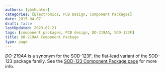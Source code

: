 ```yaml
---
authors: [gbmhunter]
categories: [Electronics, PCB Design, Component Packages]
date: 2015-04-07
draft: false
lastUpdated: 2023-07-21
tags: [component packages, PCB design, DO-219AA, SOD-123F]
title: DO-219AA Component Package
type: page
---
```



_DO-219AA_ is a synonym for the SOD-123F, the flat-lead variant of the SOD-123 package family. See the [SOD-123 Component Package page](/pcb-design/component-packages/sod-123-component-package/) for more info.
